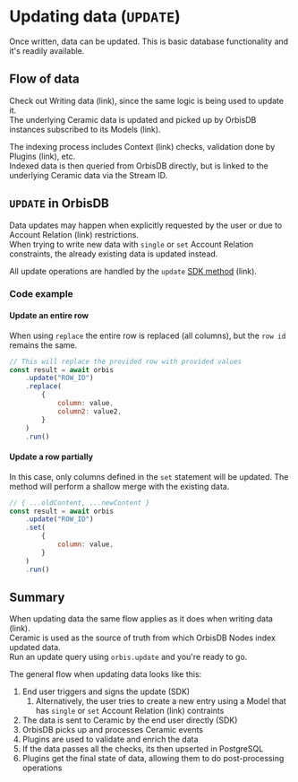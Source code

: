 # Updating data (`UPDATE`)

Once written, data can be updated. This is basic database functionality and it's readily available.

## Flow of data

Check out Writing data (link), since the same logic is being used to update it.\
The underlying Ceramic data is updated and picked up by OrbisDB instances subscribed to its Models (link).

The indexing process includes Context (link) checks, validation done by Plugins (link), etc.\
Indexed data is then queried from OrbisDB directly, but is linked to the underlying Ceramic data via the Stream ID.

## `UPDATE` in OrbisDB

Data updates may happen when explicitly requested by the user or due to Account Relation (link) restrictions.\
When trying to write new data with `single` or `set` Account Relation constraints, the already existing data is updated instead.

All update operations are handled by the `update` [SDK method](https://www.notion.so/UPDATE-351a65cfd54e401385996025f54602f2?pvs=21) (link).

### Code example

#### Update an entire row

When using `replace` the entire row is replaced (all columns), but the `row id` remains the same.

```jsx
// This will replace the provided row with provided values
const result = await orbis
    .update("ROW_ID")
    .replace(
        {
            column: value,
            column2: value2,
        }
    )
    .run()
```

#### Update a row partially

In this case, only columns defined in the `set` statement will be updated. 
The method will perform a shallow merge with the existing data.

```jsx
// { ...oldContent, ...newContent }
const result = await orbis
    .update("ROW_ID")
    .set(
        {
            column: value,
        }
    )
    .run()
```

## Summary

When updating data the same flow applies as it does when writing data (link).\
Ceramic is used as the source of truth from which OrbisDB Nodes index updated data.\
Run an update query using `orbis.update` and you're ready to go.

The general flow when updating data looks like this:

1. End user triggers and signs the update (SDK)
    1. Alternatively, the user tries to create a new entry using a Model that has `single` or `set` Account Relation (link) contraints
2. The data is sent to Ceramic by the end user directly (SDK)
3. OrbisDB picks up and processes Ceramic events
4. Plugins are used to validate and enrich the data
5. If the data passes all the checks, its then upserted in PostgreSQL
6. Plugins get the final state of data, allowing them to do post-processing operations